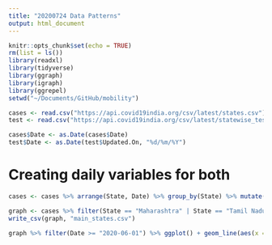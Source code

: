```yaml
---
title: "20200724 Data Patterns"
output: html_document
---
```


```r
knitr::opts_chunk$set(echo = TRUE)
rm(list = ls())
library(readxl)
library(tidyverse)
library(ggraph)
library(igraph)
library(ggrepel)
setwd("~/Documents/GitHub/mobility")
```

```r
cases <- read.csv("https://api.covid19india.org/csv/latest/states.csv")
test <- read.csv("https://api.covid19india.org/csv/latest/statewise_tested_numbers_data.csv")
```

```r
cases$Date <- as.Date(cases$Date)
test$Date <- as.Date(test$Updated.On, "%d/%m/%Y")
```

# Creating daily variables for both 
```r
cases <- cases %>% arrange(State, Date) %>% group_by(State) %>% mutate(cases_daily = Confirmed - lag(Confirmed), tested_daily = Tested - lag(Tested))
```



```r
graph <- cases %>% filter(State == "Maharashtra" | State == "Tamil Nadu" | State == "Delhi" | State == "Karnataka" | State == "Andhra Pradesh" | State == "Uttar Pradesh" | State == "Gujarat" | State == "West Bengal" | State == "Telangana" )
write_csv(graph, "main_states.csv")
```


```r
graph %>% filter(Date >= "2020-06-01") %>% ggplot() + geom_line(aes(x = Date, y = cases_daily), alpha = 0.4, fill = "#9c261e", color = "#9c261e", size = 0.5) + geom_line(aes(x = Date, y = tested_daily*(1/4)), alpha = 0.4, fill = "#9c261e", color = "#63b877", size = 0.5) + facet_wrap(~State, scales = "free") + theme_minimal() + theme(axis.text.x  =  element_text(size = 5), axis.text.y  = element_text(size = 5),  panel.grid =  element_blank(), axis.title.x = element_blank(), strip.text = element_text(size = 6))
```

